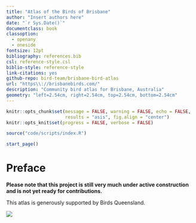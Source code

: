 ```yaml
---
title: "Atlas of the Birds of Brisbane"
author: "Insert authors here"
date: "`r Sys.Date()`"
documentclass: book
classoption:
  - openany
  - oneside
fontsize: 12pt
bibliography: references.bib
csl: reference-style.csl
biblio-style: reference-style
link-citations: yes
github-repo: bird-team/brisbane-bird-atlas
url: "https\\://brisbanebirds.com/"
description: "Community bird atlas for Brisbane, Australia"
geometry: "left=2.54cm, right=2.54cm, top=2.54cm, bottom=2.54cm"
---
```


```r
knitr::opts_chunk$set(message = FALSE, warning = FALSE, echo = FALSE,
                      results = "asis", fig.align = "center")
knitr::opts_knit$set(progress = FALSE, verbose = FALSE)
```

```r
source("code/scripts/index.R")
```

```r
start_page()
```

# Preface

**Please note that this project is still very much under active construction and is not yet ready for contributions.**

This atlas is generously supported by Birds Queensland.

![](assets/misc/bq-logo.png)
